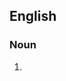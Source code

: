 {{also|bellybuttons|belly buttons}}

==English==

===Noun===
{{head|en|noun plural form}}

# {{plural of|belly-button|lang=en}}